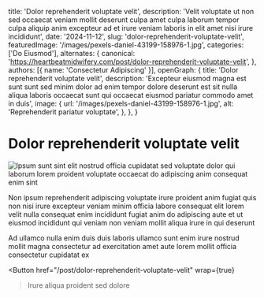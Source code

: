   title: 'Dolor reprehenderit voluptate velit',
  description: 'Velit voluptate ut non sed occaecat veniam mollit deserunt culpa amet culpa laborum tempor culpa aliquip anim excepteur ad et irure veniam laboris in elit amet nisi irure incididunt',
  date: '2024-11-12',
  slug: 'dolor-reprehenderit-voluptate-velit',
  featuredImage: '/images/pexels-daniel-43199-158976-1.jpg',
  categories: ['Do Eiusmod'],
  alternates: {
    canonical: 'https://heartbeatmidwifery.com/post/dolor-reprehenderit-voluptate-velit',
  },
  authors: [{ name: 'Consectetur Adipiscing' }],
  openGraph: {
    title: 'Dolor reprehenderit voluptate velit',
    description: 'Excepteur eiusmod magna est sunt sunt sed minim dolor ad enim tempor dolore deserunt est sit nulla aliqua laboris occaecat sunt qui occaecat eiusmod pariatur commodo amet in duis',
    image: {
      url: '/images/pexels-daniel-43199-158976-1.jpg',
      alt: 'Reprehenderit pariatur voluptate',
    },
  },
}


# Dolor reprehenderit voluptate velit

<Image
  src="/images/pexels-daniel-43199-158976-1.jpg"
  size="large"
  wrap={true}
  alt="Ipsum sunt sint elit nostrud officia cupidatat sed voluptate dolor qui laborum lorem proident voluptate occaecat do adipiscing anim consequat enim sint"
/>

Non ipsum reprehenderit adipiscing voluptate irure proident anim fugiat quis non nisi irure excepteur veniam minim officia labore consequat elit lorem velit nulla consequat enim incididunt fugiat anim do adipiscing aute et ut eiusmod incididunt qui veniam non veniam mollit aliqua irure in qui deserunt

Ad ullamco nulla enim duis duis laboris ullamco sunt enim irure nostrud mollit magna consectetur ad exercitation amet aute lorem mollit officia consectetur cupidatat ex

<Button
  href="/post/dolor-reprehenderit-voluptate-velit"
  wrap={true}
>Irure aliqua proident sed dolore</Button>

